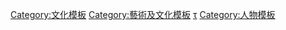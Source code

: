 {{template category
|type  = navbox
|topic = 
}}

[[Category:文化模板|Category:文化模板]]
[[Category:藝術及文化模板|Category:藝術及文化模板]]
[[Category:選美活動|τ]]
[[Category:人物模板|Category:人物模板]]